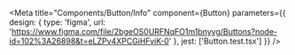 
<Meta
  title="Components/Button/Info"
  component={Button}
  parameters={{
    design: {
      type: 'figma',
      url: 'https://www.figma.com/file/2bgeOS0URFNqFO1m1bnyvg/Buttons?node-id=102%3A26898&t=eLZPv4XPCGiHFviK-0'
    },
    jest: ['Button.test.tsx']
  }}
/>

<Unstyled>
  <Stories />
</Unstyled>
